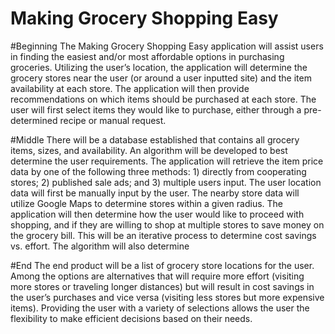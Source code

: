 # Making Grocery Shopping Easy

#Beginning
The Making Grocery Shopping Easy application will assist users in finding the easiest and/or most affordable options in purchasing groceries. Utilizing the user’s location, the application will determine the grocery stores near the user (or around a user inputted site) and the item availability at each store. The application will then provide recommendations on which items should be purchased at each store. 
The user will first select items they would like to purchase, either through a pre-determined recipe or manual request. 

#Middle
There will be a database established that contains all grocery items, sizes, and availability. An algorithm will be developed to best determine the user requirements. 
The application will retrieve the item price data by one of the following three methods: 1) directly from cooperating stores; 2) published sale ads; and 3) multiple users input. The user location data will first be manually input by the user. The nearby store data will utilize Google Maps to determine stores within a given radius. 
The application will then determine how the user would like to proceed with shopping, and if they are willing to shop at multiple stores to save money on the grocery bill. This will be an iterative process to determine cost savings vs. effort. The algorithm will also determine 

#End
The end product will be a list of grocery store locations for the user. Among the options are alternatives that will require more effort (visiting more stores or traveling longer distances) but will result in cost savings in the user’s purchases and vice versa (visiting less stores but more expensive items). Providing the user with a variety of selections allows the user the flexibility to make efficient decisions based on their needs. 

